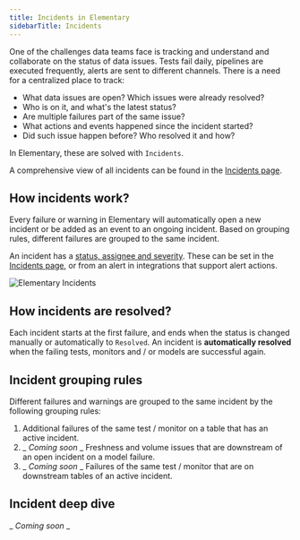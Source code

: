 ```yaml
---
title: Incidents in Elementary
sidebarTitle: Incidents
---
```


<Snippet file="cloud/cloud-feature-tag.mdx" />

One of the challenges data teams face is tracking and understand and collaborate on the status of data issues.
Tests fail daily, pipelines are executed frequently, alerts are sent to different channels.
There is a need for a centralized place to track:
- What data issues are open? Which issues were already resolved?
- Who is on it, and what's the latest status?
- Are multiple failures part of the same issue?
- What actions and events happened since the incident started?
- Did such issue happen before? Who resolved it and how?

In Elementary, these are solved with `Incidents`.

A comprehensive view of all incidents can be found in the [Incidents page](/features/alerts-and-incidents/incident-management).

## How incidents work?

Every failure or warning in Elementary will automatically open a new incident or be added as an event to an ongoing incident.
Based on grouping rules, different failures are grouped to the same incident.

An incident has a [status, assignee and severity](/features/alerts-and-incidents/incident-management#interacting-with-incidents).
These can be set in the [Incidents page](/features/alerts-and-incidents/incident-management), or from an alert in integrations that support alert actions.

<Frame>
<div className="dark:bg-white rounded-md p-1">
  <img
    src="https://res.cloudinary.com/diuctyblm/image/upload/v1719927516/incidents_ducynb.png"
    alt="Elementary Incidents"
  />
</div>
</Frame>

## How incidents are resolved?

Each incident starts at the first failure, and ends when the status is changed manually or automatically to `Resolved`.
An incident is **automatically resolved** when the failing tests, monitors and / or models are successful again.

## Incident grouping rules

Different failures and warnings are grouped to the same incident by the following grouping rules:

1. Additional failures of the same test / monitor on a table that has an active incident.
2. _ _Coming soon_ _ Freshness and volume issues that are downstream of an open incident on a model failure.
3. _ _Coming soon_ _ Failures of the same test / monitor that are on downstream tables of an active incident.

## Incident deep dive

_ _Coming soon_ _
